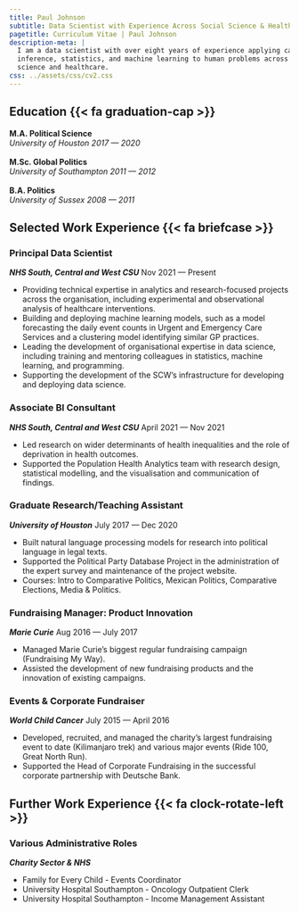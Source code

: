 ```yaml
---
title: Paul Johnson
subtitle: Data Scientist with Experience Across Social Science & Healthcare
pagetitle: Curriculum Vitae | Paul Johnson
description-meta: |
  I am a data scientist with over eight years of experience applying causal 
  inference, statistics, and machine learning to human problems across social 
  science and healthcare.
css: ../assets/css/cv2.css
---
```


## Education  {{< fa graduation-cap >}}

**M.A. Political Science** 
\
*University of Houston* [*2017 --- 2020*]{.cvdate}
\
\
**M.Sc. Global Politics**
\
*University of Southampton* [*2011 --- 2012*]{.cvdate}
\
\
**B.A. Politics**
\
*University of Sussex* [*2008 --- 2011*]{.cvdate}
\

## Selected Work Experience  {{< fa briefcase >}}

### Principal Data Scientist

***NHS South, Central and West CSU*** [Nov 2021 --- Present]{.cvdate}

- Providing technical expertise in analytics and research-focused projects across the organisation, including experimental and observational analysis of healthcare interventions.
- Building and deploying machine learning models, such as a model forecasting the daily event counts in Urgent and Emergency Care Services and a clustering model identifying similar GP practices.
- Leading the development of organisational expertise in data science, including training and mentoring colleagues in statistics, machine learning, and programming.
- Supporting the development of the SCW's infrastructure for developing and deploying data science.

### Associate BI Consultant

***NHS South, Central and West CSU*** [April 2021 --- Nov 2021]{.cvdate}

- Led research on wider determinants of health inequalities and the role of deprivation in health outcomes.
- Supported the Population Health Analytics team with research design, statistical modelling, and the visualisation and communication of findings.

### Graduate Research/Teaching Assistant

***University of Houston*** [July 2017 --- Dec 2020]{.cvdate}

- Built natural language processing models for research into political language in legal texts.
- Supported the Political Party Database Project in the administration of the expert survey and maintenance of the project website.
- Courses: Intro to Comparative Politics, Mexican Politics, Comparative Elections, Media & Politics.

### Fundraising Manager: Product Innovation

***Marie Curie*** [Aug 2016 --- July 2017]{.cvdate}

- Managed Marie Curie's biggest regular fundraising campaign (Fundraising My Way).
- Assisted the development of new fundraising products and the innovation of existing campaigns.

### Events & Corporate Fundraiser

***World Child Cancer*** [July 2015 --- April 2016]{.cvdate}

- Developed, recruited, and managed the charity's largest fundraising event to date (Kilimanjaro trek) and various major events (Ride 100, Great North Run).
- Supported the Head of Corporate Fundraising in the successful corporate partnership with Deutsche Bank.

## Further Work Experience  {{< fa clock-rotate-left >}}

### Various Administrative Roles

***Charity Sector & NHS***

- Family for Every Child - Events Coordinator
- University Hospital Southampton - Oncology Outpatient Clerk
- University Hospital Southampton - Income Management Assistant
